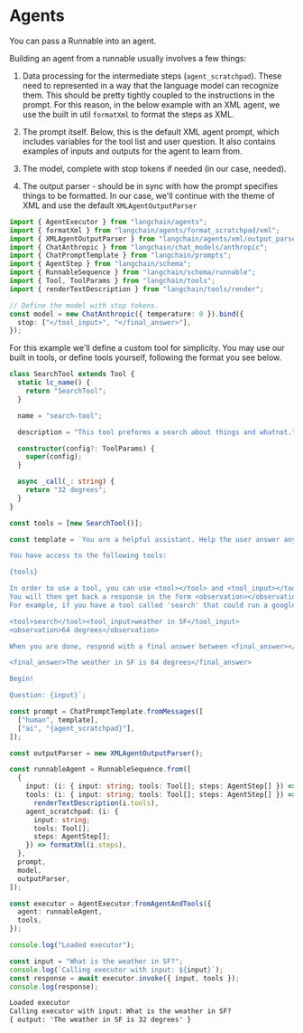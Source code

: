 # Agents

You can pass a Runnable into an agent.

Building an agent from a runnable usually involves a few things:

1. Data processing for the intermediate steps (`agent_scratchpad`). These need to represented in a way that the language model can recognize them. This should be pretty tightly coupled to the instructions in the prompt. For this reason, in the below example with an XML agent, we use the built in util `formatXml` to format the steps as XML.

2. The prompt itself. Below, this is the default XML agent prompt, which includes variables for the tool list and user question. It also contains examples of inputs and outputs for the agent to learn from.

3. The model, complete with stop tokens if needed (in our case, needed).

4. The output parser - should be in sync with how the prompt specifies things to be formatted. In our case, we'll continue with the theme of XML and use the default `XMLAgentOutputParser`

```typescript
import { AgentExecutor } from "langchain/agents";
import { formatXml } from "langchain/agents/format_scratchpad/xml";
import { XMLAgentOutputParser } from "langchain/agents/xml/output_parser";
import { ChatAnthropic } from "langchain/chat_models/anthropic";
import { ChatPromptTemplate } from "langchain/prompts";
import { AgentStep } from "langchain/schema";
import { RunnableSequence } from "langchain/schema/runnable";
import { Tool, ToolParams } from "langchain/tools";
import { renderTextDescription } from "langchain/tools/render";
```

```typescript
// Define the model with stop tokens.
const model = new ChatAnthropic({ temperature: 0 }).bind({
  stop: ["</tool_input>", "</final_answer>"],
});
```

For this example we'll define a custom tool for simplicity. You may use our built in tools, or define tools yourself, following the format you see below.

```typescript
class SearchTool extends Tool {
  static lc_name() {
    return "SearchTool";
  }

  name = "search-tool";

  description = "This tool preforms a search about things and whatnot.";

  constructor(config?: ToolParams) {
    super(config);
  }

  async _call(_: string) {
    return "32 degrees";
  }
}

const tools = [new SearchTool()];
```

```typescript
const template = `You are a helpful assistant. Help the user answer any questions.

You have access to the following tools:

{tools}

In order to use a tool, you can use <tool></tool> and <tool_input></tool_input> tags. \
You will then get back a response in the form <observation></observation>
For example, if you have a tool called 'search' that could run a google search, in order to search for the weather in SF you would respond:

<tool>search</tool><tool_input>weather in SF</tool_input>
<observation>64 degrees</observation>

When you are done, respond with a final answer between <final_answer></final_answer>. For example:

<final_answer>The weather in SF is 64 degrees</final_answer>

Begin!

Question: {input}`;
```

```typescript
const prompt = ChatPromptTemplate.fromMessages([
  ["human", template],
  ["ai", "{agent_scratchpad}"],
]);

const outputParser = new XMLAgentOutputParser();
```

```typescript
const runnableAgent = RunnableSequence.from([
  {
    input: (i: { input: string; tools: Tool[]; steps: AgentStep[] }) => i.input,
    tools: (i: { input: string; tools: Tool[]; steps: AgentStep[] }) =>
      renderTextDescription(i.tools),
    agent_scratchpad: (i: {
      input: string;
      tools: Tool[];
      steps: AgentStep[];
    }) => formatXml(i.steps),
  },
  prompt,
  model,
  outputParser,
]);
```

```typescript
const executor = AgentExecutor.fromAgentAndTools({
  agent: runnableAgent,
  tools,
});
```

```typescript
console.log("Loaded executor");

const input = "What is the weather in SF?";
console.log(`Calling executor with input: ${input}`);
const response = await executor.invoke({ input, tools });
console.log(response);
```

```txt
Loaded executor
Calling executor with input: What is the weather in SF?
{ output: 'The weather in SF is 32 degrees' }
```
